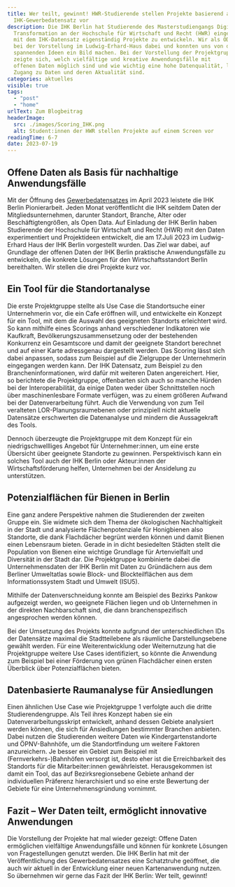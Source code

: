 ```yaml
---
title: Wer teilt, gewinnt! HWR-Studierende stellen Projekte basierend auf
  IHK-Gewerbedatensatz vor
description: Die IHK Berlin hat Studierende des Masterstudiengangs Digitale
  Transformation an der Hochschule für Wirtschaft und Recht (HWR) eingeladen,
  mit dem IHK-Datensatz eigenständig Projekte zu entwickeln. Wir als ODIS waren
  bei der Vorstellung im Ludwig-Erhard-Haus dabei und konnten uns von den
  spannenden Ideen ein Bild machen. Bei der Vorstellung der Projektgruppen
  zeigte sich, welch vielfältige und kreative Anwendungsfälle mit
  offenen Daten möglich sind und wie wichtig eine hohe Datenqualität, leichter
  Zugang zu Daten und deren Aktualität sind.
categories: aktuelles
visible: true
tags:
  - "post"
  - "home"
urlText: Zum Blogbeitrag
headerImage:
  src: ./images/Scoring_IHK.png
  alt: Student:innen der HWR stellen Projekte auf einem Screen vor
readingTime: 6-7
date: 2023-07-19
---
```


## Offene Daten als Basis für nachhaltige Anwendungsfälle

Mit der Öffnung des [Gewerbedatensatzes](https://daten.berlin.de/datensaetze/gewerbedaten-der-ihk-berlin) im April 2023 leistete die IHK Berlin Pionierarbeit. Jeden Monat veröffentlicht die IHK seitdem Daten der Mitgliedsunternehmen, darunter Standort, Branche, Alter oder Beschäftigtengrößen, als Open Data. Auf Einladung der IHK Berlin haben Studierende der Hochschule für Wirtschaft und Recht (HWR) mit den Daten experimentiert und Projektideen entwickelt, die am 17.Juli 2023 im Ludwig-Erhard Haus der IHK Berlin vorgestellt wurden. Das Ziel war dabei, auf Grundlage der offenen Daten der IHK Berlin praktische Anwendungsfälle zu entwickeln, die konkrete Lösungen für den Wirtschaftsstandort Berlin bereithalten. Wir stellen die drei Projekte kurz vor.

## Ein Tool für die Standortanalyse

Die erste Projektgruppe stellte als Use Case die Standortsuche einer Unternehmerin vor, die ein Cafe eröffnen will, und entwickelte ein Konzept für ein Tool, mit dem die Auswahl des geeigneten Standorts erleichtert wird. So kann mithilfe eines Scorings anhand verschiedener Indikatoren wie Kaufkraft, Bevölkerungszusammensetzung oder der bestehenden Konkurrenz ein Gesamtscore und damit der geeignete Standort berechnet und auf einer Karte adressgenau dargestellt werden. Das Scoring lässt sich dabei anpassen, sodass zum Beispiel auf die Zielgruppe der Unternehmerin eingegangen werden kann. Der IHK Datensatz, zum Beispiel zu den Brancheninformationen, wird dafür mit weiteren Daten angereichert. Hier, so berichtete die Projektgruppe, offenbarten sich auch so manche Hürden bei der Interoperabilität, da einige Daten weder über Schnittstellen noch über maschinenlesbare Formate verfügen, was zu einem größeren Aufwand bei der Datenverarbeitung führt. Auch die Verwendung von zum Teil veralteten LOR-Planungsraumebenen oder prinzipiell nicht aktuelle Datensätze erschwerten die Datenanalyse und mindern die Aussagekraft des Tools.

Dennoch überzeugte die Projektgruppe mit dem Konzept für ein niedrigschwellliges Angebot für Unternehmer:innen, um eine erste Übersicht über geeignete Standorte zu gewinnen. Perspektivisch kann ein solches Tool auch der IHK Berlin oder Akteur:innen der Wirtschaftsförderung helfen, Unternehmen bei der Ansidelung zu unterstützen.


<ImageSection
  src={image1}
  caption="Wie können Unternehmer:innen einen geeigneten Standort finden? Die Projektgruppe gibt Einblick in ihr Tool"
/>

## Potenzialflächen für Bienen in Berlin

Eine ganz andere Perspektive nahmen die Studierenden der zweiten Gruppe ein. Sie widmete sich dem Thema der ökologischen Nachhaltigkeit in der Stadt und analysierte Flächenpotenziale für Honigbienen also Standorte, die dank Flachdächer begrünt werden können und damit Bienen einen Lebensraum bieten. Gerade in in dicht besiedelten Städten stellt die Population von Bienen eine wichtige Grundlage für Artenvielfalt und Diversität in der Stadt dar. Die Projektgruppe kombinierte dabei die Unternehmensdaten der IHK Berlin mit Daten zu Gründächern aus dem Berliner Umweltatlas sowie Block- und Blockteilflächen aus dem Informationssystem Stadt und Umwelt (ISU5).

Mithilfe der Datenverschneidung konnte am Beispiel des Bezirks Pankow aufgezeigt werden, wo geeignete Flächen liegen und ob Unternehmen in der direkten Nachbarschaft sind, die dann branchenspezifisch angesprochen werden können.

Bei der Umsetzung des Projekts konnte aufgrund der unterschiedlichen IDs der Datensätze maximal die Stadtteilebene als räumliche Darstellungsebene gewählt werden. Für eine Weiterentwicklung oder Weiternutzung hat die Projektgruppe weitere Use Cases identifiziert, so könnte die Anwendung zum Beispiel bei einer Förderung von grünen Flachdächer einen ersten Überblick über Potenzialflächen bieten.


<ImageSection
  src={image2}
  caption="Ein Kartentool für das Potenzial von Flachdächern, vorgestellt von Studierenden der HWR"
/>

## Datenbasierte Raumanalyse für Ansiedlungen

Einen ähnlichen Use Case wie Projektgruppe 1 verfolgte auch die dritte Studierendengruppe. Als Teil ihres Konzept haben sie ein Datenverarbeitungsskript entwickelt, anhand dessen Gebiete analysiert werden können, die sich für Ansiedlungen bestimmter Branchen anbieten. Dabei nutzen die Studierenden weitere Daten wie Kindergartenstandorte und ÖPNV-Bahnhöfe, um die Standortfindung um weitere Faktoren anzureichern. Je besser ein Gebiet zum Beispiel mit (Fernverkehrs-)Bahnhöfen versorgt ist, desto eher ist die Erreichbarkeit des Standorts für die Mitarbeiter:innen gewährleistet. Herausgekommen ist damit ein Tool, das auf Bezirksregionsebene Gebiete anhand der individuellen Präferenz hierarchisiert und so eine erste Bewertung der Gebiete für eine Unternehmensgründung vornimmt.


<ImageSection
  src={image3}
  caption="Verschiedene Faktoren können für die Standortwahl wichtig sein. Mithilfe eines Datenanalyseskripts, das die Studierenden entwickelt haben, können Stadtgebiete analysiert und erste Bewertungen vorgenommen werden"
/>

## Fazit – Wer Daten teilt, ermöglicht innovative Anwendungen

Die Vorstellung der Projekte hat mal wieder gezeigt: Offene Daten ermöglichen vielfältige Anwendungsfälle und können für konkrete Lösungen von Fragestellungen genutzt werden. Die IHK Berlin hat mit der Veröffentlichung des Gewerbedatensatzes eine Schatztruhe geöffnet, die auch wir aktuell in der Entwicklung einer neuen Kartenanwendung nutzen. So übernehmen wir gerne das Fazit der IHK Berlin: Wer teilt, gewinnt!
